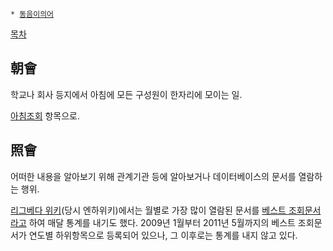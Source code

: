  * [[동음이의어]]

[[목차]]
== 朝會 ==
학교나 회사 등지에서 아침에 모든 구성원이 한자리에 모이는 일.

[[아침조회]] 항목으로.

== 照會 ==
어떠한 내용을 알아보기 위해 관계기관 등에 알아보거나 데이터베이스의 문서를 열람하는 행위.

[[리그베다 위키]](당시 엔하위키)에서는 월별로 가장 많이 열람된 문서를 [[베스트 조회문서]]라고 하여 매달 통계를 내기도 했다. 2009년 1월부터 2011년 5월까지의 베스트 조회문서가 연도별 하위항목으로 등록되어 있으나, 그 이후로는 통계를 내지 않고 있다.

